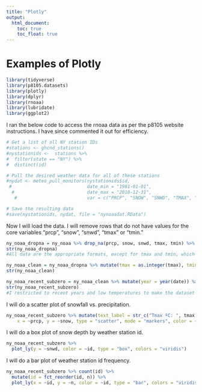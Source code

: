 ```yaml
---
title: "Plotly"
output: 
  html_document:
    toc: true
    toc_float: true
---
```

# Examples of Plotly

```r
library(tidyverse)
library(p8105.datasets)
library(plotly)
library(dplyr)
library(rnoaa)
library(lubridate)
library(ggplot2)
```
I ran the below code to access the rnoaa data as per the p8105 website instructions. I have since commented it out for efficiency.
```r
# Get a list of all NY station IDs
#stations <- ghcnd_stations()
#nystationids <-  stations %>% 
#  filter(state == "NY") %>% 
#  distinct(id)

# Pull the desired weather data for all of these stations
#nydat <- meteo_pull_monitors(nystationids$id, 
 #                            date_min = "1981-01-01", 
  #                           date_max = "2010-12-31", 
   #                          var = c("PRCP", "SNOW", "SNWD", "TMAX", "TMIN"))

# Save the resulting data
#save(nystationids, nydat, file = "nynoaadat.RData")
```
Now I will load the data. I will remove rows that do not have values for the core variables "prcp", "snow", "snwd", "tmax" or "tmin."
```r
ny_noaa_dropna = ny_noaa %>% drop_na(prcp, snow, snwd, tmax, tmin) %>% janitor::clean_names()
str(ny_noaa_dropna)
#All data are the appropriate formats, except for tmax and tmin, which should be integers. I will convert those.

ny_noaa_clean = ny_noaa_dropna %>% mutate(tmax = as.integer(tmax), tmin = as.integer(tmin))
str(ny_noaa_clean)

ny_noaa_recent_subzero = ny_noaa_clean %>% mutate(year = year(date)) %>% filter (year > 2000, tmin < 0, tmax< 0)
str(ny_noaa_recent_subzero)
#I restricted to recent years and low temperatures to make the dataset more manageable.
```
I will do a scatter plot of snowfall vs. precipitation.
```r
ny_noaa_recent_subzero %>% mutate(text_label = str_c("Tmax ºC: ", tmax, "\nTmin ºC: ", tmin)) %>% plot_ly(
    x = ~prcp, y = ~snow, type = "scatter", mode = "markers", color = ~snwd, text = ~ text_label, alpha = 0.5)
```


I will do a box plot of snow depth by weather station id.
```r
ny_noaa_recent_subzero %>%  
  plot_ly(y = ~snwd, color = ~id, type = "box", colors = "viridis")
```

I will do a bar plot of weather station id frequency.
```r
ny_noaa_recent_subzero %>% count(id) %>% 
  mutate(id = fct_reorder(id, n)) %>% 
  plot_ly(x = ~id, y = ~n, color = ~id, type = "bar", colors = "viridis")
```

